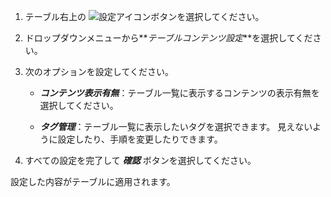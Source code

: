 1.  テーブル右上の ![設定アイコン](/img/ico-setting.svg)ボタンを選択してください。

2.  ドロップダウンメニューから**_テーブルコンテンツ設定_**を選択してください。

3.  次のオプションを設定してください。

    -   **_コンテンツ表示有無_**：テーブル一覧に表示するコンテンツの表示有無を選択してください。

    -   **_タグ管理_**：テーブル一覧に表示したいタグを選択できます。 見えないように設定したり、手順を変更したりできます。

4.  すべての設定を完了して **_確認_** ボタンを選択してください。

設定した内容がテーブルに適用されます。
